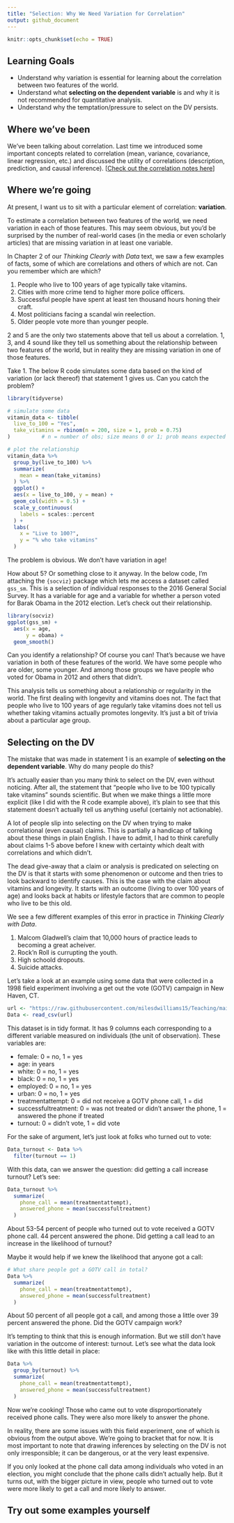 ```yaml
---
title: "Selection: Why We Need Variation for Correlation"
output: github_document
---
```


```r
knitr::opts_chunk$set(echo = TRUE)
```

## Learning Goals

- Understand why variation is essential for learning about the correlation between two features of the world.
- Understand what **selecting on the dependent variable** is and why it is not recommended for quantitative analysis.
- Understand why the temptation/pressure to select on the DV persists.


## Where we've been

We've been talking about correlation. Last time we introduced some important concepts related to correlation (mean, variance, covariance, linear regression, etc.) and discussed the utility of correlations (description, prediction, and causal inference). [[Check out the correlation notes here](https://github.com/milesdwilliams15/Teaching/blob/main/DPR%20201/Notes/01_correlation.md)]


## Where we're going

At present, I want us to sit with a particular element of correlation: **variation**.

To estimate a correlation between two features of the world, we need variation in each of those features. This may seem obvious, but you'd be surprised by the number of real-world cases (in the media or even scholarly articles) that are missing variation in at least one variable.

In Chapter 2 of our *Thinking Clearly with Data* text, we saw a few examples of facts, some of which are correlations and others of which are not. Can you remember which are which?

1. People who live to 100 years of age typically take vitamins.
2. Cities with more crime tend to higher more police officers.
3. Successful people have spent at least ten thousand hours honing their craft.
4. Most politicians facing a scandal win reelection.
5. Older people vote more than younger people.

2 and 5 are the only two statements above that tell us about a correlation. 1, 3, and 4 sound like they tell us something about the relationship between two features of the world, but in reality they are missing variation in one of those features.

Take 1. The below R code simulates some data based on the kind of variation (or lack thereof) that statement 1 gives us. Can you catch the problem?

```r
library(tidyverse) 

# simulate some data
vitamin_data <- tibble(
  live_to_100 = "Yes",
  take_vitamins = rbinom(n = 200, size = 1, prob = 0.75)
)          # n = number of obs; size means 0 or 1; prob means expected proportion

# plot the relationship
vitamin_data %>%
  group_by(live_to_100) %>%
  summarize(
    mean = mean(take_vitamins)
  ) %>%
  ggplot() +
  aes(x = live_to_100, y = mean) +
  geom_col(width = 0.5) +
  scale_y_continuous(
    labels = scales::percent
  ) +
  labs(
    x = "Live to 100?",
    y = "% who take vitamins"
  )
```

The problem is obvious. We don't have variation in age!

How about 5? Or something close to it anyway. In the below code, I'm attaching the `{socviz}` package which lets me access a dataset called `gss_sm`. This is a selection of individual responses to the 2016 General Social Survey. It has a variable for age and a variable for whether a person voted for Barak Obama in the 2012 election. Let's check out their relationship.

```r
library(socviz)
ggplot(gss_sm) +
  aes(x = age,
      y = obama) +
  geom_smooth()
```

Can you identify a relationship? Of course you can! That's because we have variation in both of these features of the world. We have some people who are older, some younger. And among those groups we have people who voted for Obama in 2012 and others that didn't.

This analysis tells us something about a relationship or regularity in the world. The first dealing with longevity and vitamins does not. The fact that people who live to 100 years of age regularly take vitamins does not tell us whether taking vitamins actually promotes longevity. It's just a bit of trivia about a particular age group.


## Selecting on the DV

The mistake that was made in statement 1 is an example of **selecting on the dependent variable**. Why do many people do this?

It's actually easier than you many think to select on the DV, even without noticing. After all, the statement that "people who live to be 100 typically take vitamins" sounds scientific. But when we make things a little more explicit (like I did with the R code example above), it's plain to see that this statement doesn't actually tell us anything useful (certainly not actionable).

A lot of people slip into selecting on the DV when trying to make correlational (even causal) claims. This is partially a handicap of talking about these things in plain English. I have to admit, I had to think carefully about claims 1-5 above before I knew with certainty which dealt with correlations and which didn't.

The dead give-away that a claim or analysis is predicated on selecting on the DV is that it starts with some phenomenon or outcome and then tries to look backward to identify causes. This is the case with the claim about vitamins and longevity. It starts with an outcome (living to over 100 years of age) and looks back at habits or lifestyle factors that are common to people who live to be this old. 

We see a few different examples of this error in practice in *Thinking Clearly with Data*.

1. Malcom Gladwell's claim that 10,000 hours of practice leads to becoming a great acheiver.
2. Rock'n Roll is currupting the youth.
3. High schoold dropouts.
4. Suicide attacks.

Let's take a look at an example using some data that were collected in a 1998 field experiment involving a get out the vote (GOTV) campaign in New Haven, CT.

```r
url <- "https://raw.githubusercontent.com/milesdwilliams15/Teaching/main/DPR%20201/Data/GOTV_Experiment.csv"
Data <- read_csv(url)
```

This dataset is in tidy format. It has 9 columns each corresponding to a different variable measured on individuals (the unit of observation). These variables are:

- female: 0 = no, 1 = yes
- age: in years
- white: 0 = no, 1 = yes
- black: 0 = no, 1 = yes
- employed: 0 = no, 1 = yes
- urban: 0 = no, 1 = yes
- treatmentattempt: 0 = did not receive a GOTV phone call, 1 = did
- successfultreatment: 0 = was not treated or didn't answer the phone, 1 = answered the phone if treated
- turnout: 0 = didn't vote, 1 = did vote

For the sake of argument, let's just look at folks who turned out to vote:

```r
Data_turnout <- Data %>%
  filter(turnout == 1)
```

With this data, can we answer the question: did getting a call increase turnout? Let's see:

```r
Data_turnout %>%
  summarize(
    phone_call = mean(treatmentattempt),
    answered_phone = mean(successfultreatment)
  )
```

About 53-54 percent of people who turned out to vote received a GOTV phone call. 44 percent answered the phone. Did getting a call lead to an increase in the likelihood of turnout?

Maybe it would help if we knew the likelihood that anyone got a call:

```r
# What share people got a GOTV call in total?
Data %>%
  summarize(
    phone_call = mean(treatmentattempt),
    answered_phone = mean(successfultreatment)
  )
```

About 50 percent of all people got a call, and among those a little over 39 percent answered the phone. Did the GOTV campaign work?

It's tempting to think that this is enough information. But we still don't have variation in the outcome of interest: turnout. Let's see what the data look like with this little detail in place:

```r
Data %>%
  group_by(turnout) %>%
  summarize(
    phone_call = mean(treatmentattempt),
    answered_phone = mean(successfultreatment)
  )
```

Now we're cooking! Those who came out to vote disproportionately received phone calls. They were also more likely to answer the phone.

In reality, there are some issues with this field experiment, one of which is obvious from the output above. We're going to bracket that for now. It is most important to note that drawing inferences by selecting on the DV is not only irresponsible; it can be dangerous, or at the very least expensive. 

If you only looked at the phone call data among individuals who voted in an election, you might conclude that the phone calls didn't actually help. But it turns out, with the bigger picture in view, people who turned out to vote were more likely to get a call and more likely to answer.

## Try out some examples yourself

